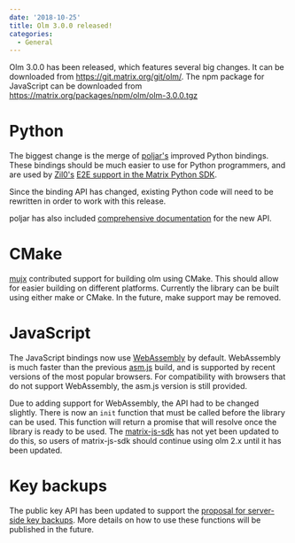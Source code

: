 ```yaml
---
date: '2018-10-25'
title: Olm 3.0.0 released!
categories:
  - General
---
```


Olm 3.0.0 has been released, which features several big changes. It can be downloaded from <a href="https://git.matrix.org/git/olm/">https://git.matrix.org/git/olm/</a>. The npm package for JavaScript can be downloaded from <a href="https://matrix.org/packages/npm/olm/olm-3.0.0.tgz">https://matrix.org/packages/npm/olm/olm-3.0.0.tgz</a>
<h1 id="python">Python</h1>
The biggest change is the merge of <a href="https://github.com/poljar/">poljar's</a> improved Python bindings. These bindings should be much easier to use for Python programmers, and are used by <a href="https://github.com/Zil0/">Zil0's</a> <a href="https://github.com/Zil0/matrix-python-sdk/tree/e2e_sample">E2E support in the Matrix Python SDK</a>.

Since the binding API has changed, existing Python code will need to be rewritten in order to work with this release.

poljar has also included <a href="https://poljar.github.io/python-olm/html/index.html">comprehensive documentation</a> for the new API.
<h1 id="cmake">CMake</h1>
<a href="https://github.com/mujx/">mujx</a> contributed support for building olm using CMake. This should allow for easier building on different platforms. Currently the library can be built using either make or CMake. In the future, make support may be removed.
<h1 id="javascript">JavaScript</h1>
The JavaScript bindings now use <a href="https://webassembly.org/">WebAssembly</a> by default. WebAssembly is much faster than the previous <a href="http://asmjs.org/">asm.js</a> build, and is supported by recent versions of the most popular browsers. For compatibility with browsers that do not support WebAssembly, the asm.js version is still provided.

Due to adding support for WebAssembly, the API had to be changed slightly.
There is now an <code>init</code> function that must be called before the library can be used. This function will return a promise that will resolve once the library is ready to be used. The <a href="https://github.com/matrix-org/matrix-js-sdk">matrix-js-sdk</a> has not yet been updated to do this, so users of matrix-js-sdk should continue using olm 2.x until it has been updated.
<h1 id="keybackups">Key backups</h1>
The public key API has been updated to support the <a href="https://github.com/matrix-org/matrix-doc/pull/1538">proposal for server-side key backups</a>. More details on how to use these functions will be published in the future.